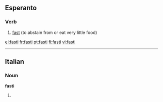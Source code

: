 ==Esperanto==

===Verb===
{{infl|eo|verb}}

# [[fast]] (to abstain from or eat very little food)

{{tbot entry|Esperanto|fast|2007|November}}

[[el:fasti]]
[[fr:fasti]]
[[pt:fasti]]
[[fi:fasti]]
[[vi:fasti]]

----
==Italian==

===Noun===
'''fasti''' {{m}}

# {{plural of|[[fasto]]|lang=Italian}}
{{rfc-auto}}